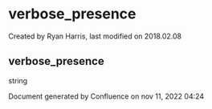 
# verbose_presence 

 Created by  Ryan Harris, last modified on 2018.02.08

## verbose_presence

string

Document generated by Confluence on nov 11, 2022 04:24
